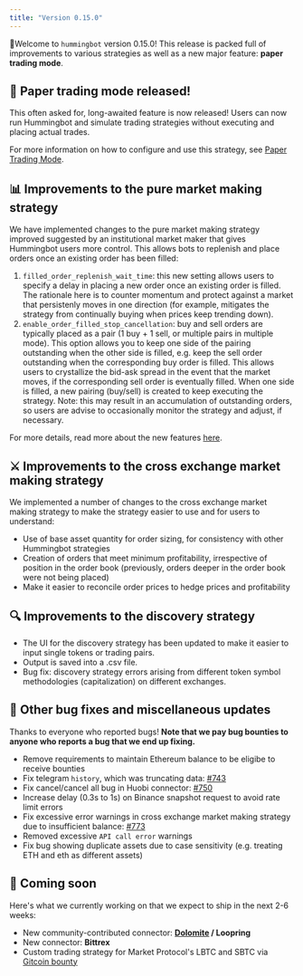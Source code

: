 ```yaml
---
title: "Version 0.15.0"
---
```


🚀Welcome to `hummingbot` version 0.15.0! This release is packed full of improvements to various strategies as well as a new major feature: **paper trading mode**.

## 📝 Paper trading mode released!

This often asked for, long-awaited feature is now released! Users can now run Hummingbot and simulate trading strategies without executing and placing actual trades.

For more information on how to configure and use this strategy, see [Paper Trading Mode](/operation/command-ref/#paper_trade).

## 📊 Improvements to the **pure market making** strategy

We have implemented changes to the pure market making strategy improved suggested by an institutional market maker that gives Hummingbot users more control. This allows bots to replenish and place orders once an existing order has been filled:

1. `filled_order_replenish_wait_time`: this new setting allows users to specify a delay in placing a new order once an existing order is filled. The rationale here is to counter momentum and protect against a market that persistenly moves in one direction (for example, mitigates the strategy from continually buying when prices keep trending down).
2. `enable_order_filled_stop_cancellation`: buy and sell orders are typically placed as a pair (1 buy + 1 sell, or multiple pairs in multiple mode). This option allows you to keep one side of the pairing outstanding when the other side is filled, e.g. keep the sell order outstanding when the corresponding buy order is filled. This allows users to crystallize the bid-ask spread in the event that the market moves, if the corresponding sell order is eventually filled. When one side is filled, a new pairing (buy/sell) is created to keep executing the strategy. Note: this may result in an accumulation of outstanding orders, so users are advise to occasionally monitor the strategy and adjust, if necessary.

For more details, read more about the new features [here](/strategies/pure-market-making/#order-adjustment-based-on-filled-events).

## ⚔️ Improvements to the **cross exchange market making** strategy

We implemented a number of changes to the cross exchange market making strategy to make the strategy easier to use and for users to understand:

- Use of base asset quantity for order sizing, for consistency with other Hummingbot strategies
- Creation of orders that meet minimum profitability, irrespective of position in the order book (previously, orders deeper in the order book were not being placed)
- Make it easier to reconcile order prices to hedge prices and profitability

## 🔍 Improvements to the **discovery** strategy

- The UI for the discovery strategy has been updated to make it easier to input single tokens or trading pairs.
- Output is saved into a .csv file.
- Bug fix: discovery strategy errors arising from different token symbol methodologies (capitalization) on different exchanges.

## 🐞 Other bug fixes and miscellaneous updates

Thanks to everyone who reported bugs! **Note that we pay bug bounties to anyone who reports a bug that we end up fixing.**

- Remove requirements to maintain Ethereum balance to be eligibe to receive bounties
- Fix telegram `history`, which was truncating data: [#743](https://github.com/CoinAlpha/hummingbot/issues/743)
- Fix cancel/cancel all bug in Huobi connector: [#750](https://github.com/CoinAlpha/hummingbot/issues/750)
- Increase delay (0.3s to 1s) on Binance snapshot request to avoid rate limit errors
- Fix excessive error warnings in cross exchange market making strategy due to insufficient balance: [#773](https://github.com/CoinAlpha/hummingbot/issues/773)
- Removed excessive `API call error` warnings
- Fix bug showing duplicate assets due to case sensitivity (e.g. treating ETH and eth as different assets)

## 🚀 Coming soon

Here's what we currently working on that we expect to ship in the next 2-6 weeks:

- New community-contributed connector: **[Dolomite](https://dolomite.io/) / Loopring**
- New connector: **Bittrex**
- Custom trading strategy for Market Protocol's LBTC and SBTC via [Gitcoin bounty](https://gitcoin.co/issue/MARKETProtocol/MARKETProtocol/230/3417)
